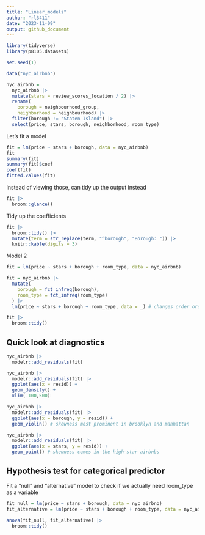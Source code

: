 ```yaml
---
title: "Linear_models"
author: "rl3411"
date: "2023-11-09"
output: github_document
---
```


```r
library(tidyverse)
library(p8105.datasets)

set.seed(1)
```

```r
data("nyc_airbnb")

nyc_airbnb = 
  nyc_airbnb |> 
  mutate(stars = review_scores_location / 2) |> 
  rename(
    borough = neighbourhood_group,
    neighborhood = neighbourhood) |> 
  filter(borough != "Staten Island") |> 
  select(price, stars, borough, neighborhood, room_type)
```

Let's fit a model

```r
fit = lm(price ~ stars + borough, data = nyc_airbnb)
fit
summary(fit)
summary(fit)$coef
coef(fit)
fitted.values(fit)
```

Instead of viewing those, can tidy up the output instead

```r
fit |> 
  broom::glance()
```

Tidy up the coefficients

```r
fit |> 
  broom::tidy() |> 
  mutate(term = str_replace(term, "^borough", "Borough: ")) |> 
  knitr::kable(digits = 3)
```

Model 2

```r
fit = lm(price ~ stars + borough + room_type, data = nyc_airbnb)

fit = nyc_airbnb |> 
  mutate(
    borough = fct_infreq(borough),
    room_type = fct_infreq(room_type)
  ) |> 
  lm(price ~ stars + borough + room_type, data = _) # changes order order, manhattan in now reference

fit |> 
  broom::tidy()
```


## Quick look at diagnostics

```r
nyc_airbnb |> 
  modelr::add_residuals(fit)

nyc_airbnb |> 
  modelr::add_residuals(fit) |> 
  ggplot(aes(x = resid)) +
  geom_density() +
  xlim(-100,500)

nyc_airbnb |> 
  modelr::add_residuals(fit) |> 
  ggplot(aes(x = borough, y = resid)) +
  geom_violin() # skewness most prominent in brooklyn and manhattan

nyc_airbnb |> 
  modelr::add_residuals(fit) |> 
  ggplot(aes(x = stars, y = resid)) +
  geom_point() # skewness comes in the high-star airbnbs
```

## Hypothesis test for categorical predictor

Fit a "null" and "alternative" model to check if we actually need room_type as a variable

```r
fit_null = lm(price ~ stars + borough, data = nyc_airbnb) 
fit_alternative = lm(price ~ stars + borough + room_type, data = nyc_airbnb)

anova(fit_null, fit_alternative) |> 
  broom::tidy()
```



























